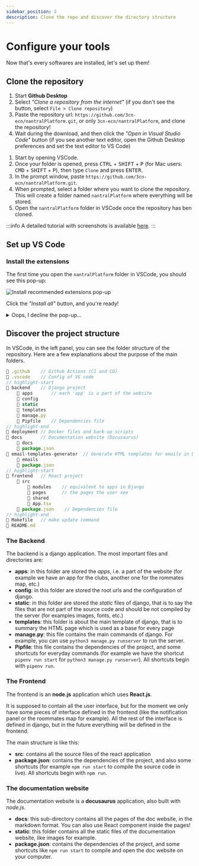 ```yaml
---
sidebar_position: 2
description: Clone the repo and discover the directory structure
---
```



# Configure your tools

Now that's every softwares are installed, let's set up them!

## Clone the repository

<Tabs>
<TabItem value="git-desk" label="Using Github Desktop">

1. Start **Github Desktop**
2. Select _"Clone a repository from the internet"_ (if you don't see the button, select `File > Clone repository`)
3. Paste the repository url: `https://github.com/3cn-ecn/nantralPlatform.git`, or only
   `3cn-ecn/nantralPlatform`, and clone the repository!
4. Wait during the download, and then click the _"Open in Visual Studio Code"_ button (if you see another text editor,
   open the Github Desktop preferences and set the text editor to VS Code)

</TabItem>
<TabItem value="git-code" label="Using VS Code">

1. Start by opening VSCode.
2. Once your folder is opened, press <kbd>CTRL</kbd> + <kbd>SHIFT</kbd> + <kbd>P</kbd> (for Mac users: <kbd>CMD</kbd> + <kbd>SHIFT</kbd> + <kbd>P</kbd>), then type `Clone` and press <kbd>ENTER</kbd>.
3. In the prompt window, paste `https://github.com/3cn-ecn/nantralPlatform.git`.
4. When prompted, select a folder where you want to clone the repository. This will create a folder named `nantralPlatform` where everything will be stored.
5. Open the `nantralPlatform` folder in VSCode once the repository has ben cloned.

:::info
A detailed tutorial with screenshots is available [here](https://code.visualstudio.com/docs/editor/versioncontrol#_cloning-a-repository).
:::

</TabItem>
</Tabs>

## Set up VS Code

### Install the extensions

The first time you open the `nantralPlatform` folder in VSCode,
you should see this pop-up:

![Install recommended extensions pop-up](./install-extensions-popup.png)

Click the _"Install all"_ button, and you're ready!

<details>
    <summary>Oops, I decline the pop-up...</summary>

Don't worry, you can find all the recommended extensions in the extensions menu.
Press <kbd>CTRL</kbd>+<kbd>SHIFT</kbd>+<kbd>P</kbd>, and search **Extensions: Show Recommended Extensions**.
The list of all recommended extensions will appear on the left panel, and you can then click the download
button to install them:

![Download all recommended extensions](./install-extensions.png)

</details>

## Discover the project structure

In VSCode, in the left panel, you can see the folder structure of the repository.
Here are a few explanations about the purpose of the main folders.

```js title=".../nantralplatform/"
📁 .github    // Github Actions (CI and CD)
📁 .vscode    // Config of VS code
// highlight-start
📁 backend    // Django project
    📁 apps       // each 'app' is a part of the website
    📁 config
    📁 static
    📁 templates
    📄 manage.py
    📄 Pipfile    // Dependencies file
// highlight-end
📁 deployment // Docker files and back-up scripts
📁 docs       // Documentation website (Docusaurus)
    📁 docs
    📄 package.json
📁 email-templates-generator  // Generate HTML templates for emails in Django
    📁 emails
    📄 package.json
// highlight-start
📁 frontend   // React project
    📁 src
        📁 modules    // equivalent to apps in Django
        📁 pages      // the pages the user see
        📁 shared
        📄 App.tsx
    📄 package.json    // Dependencies file
// highlight-end
📄 Makefile   // make update command
📄 README.md
```

### The Backend

The backend is a django application. The most important files and directories are:

- **apps**: in this folder are stored the _apps_, i.e. a part of the website
  (for example we have an app for the clubs, another one for the rommates map, etc.)
- **config**: in this folder are stored the root urls and the configuration of django.
- **static**: in this folder are stored the _static_ files of django, that is to say
  the files that are not part of the source code and should be not compiled
  by the server (for examples images, fonts, etc.)
- **templates**: this folder is about the main template of django, that is to summary
  the HTML page which is used as a base for every page
- **manage.py**: this file contains the main commands of django. For example,
  you can use `python3 manage.py runserver` to run the server.
- **Pipfile**: this file contains the dependencies of the project,
  and some shortcuts for everyday commands (for example we have the shortcut
  `pipenv run start` for `python3 manage.py runserver`). All shortcuts begin
  with `pipenv run`.

### The Frontend

The frontend is an **node.js** application which uses **React.js**.

It is supposed to contain all the user interface, but for the moment we only
have some pieces of interface defined in the frontend (like the notification
panel or the roommates map for example). All the rest of the interface is
defined in django, but in the future everything will be defined in the frontend.

The main structure is like this:

- **src**: contains all the source files of the react application
- **package.json**: contains the dependencies of the project, and also some shortcuts
  (for example `npm run start` to compile the source code in live). All
  shortcuts begin with `npm run`.

### The documentation website

The documentation website is a **docusaurus** application, also built with
_node.js_.

- **docs**: this sub-directory contains all the pages of the doc website,
  in the markdown format. You can also use React component inside the pages!
- **static**: this folder contains all the static files of the documentation
  website, like images for example.
- **package.json**: contains the dependencies of the project, and some shortcuts
  like `npm run start` to compile and open the doc website on your computer.
